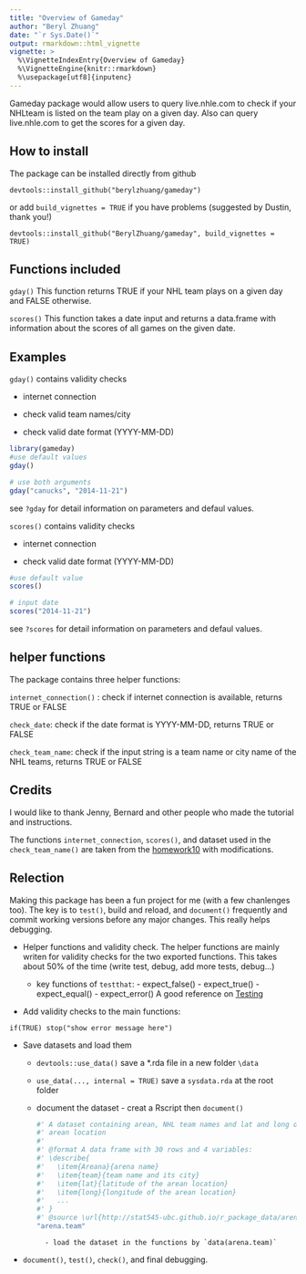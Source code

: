 ```yaml
---
title: "Overview of Gameday"
author: "Beryl Zhuang"
date: "`r Sys.Date()`"
output: rmarkdown::html_vignette
vignette: >
  %\VignetteIndexEntry{Overview of Gameday}
  %\VignetteEngine{knitr::rmarkdown}
  %\usepackage[utf8]{inputenc}
---
```


Gameday package would allow users to query live.nhle.com to check if your NHLteam
    is listed on the team play on a given day. Also can query live.nhle.com to get the
    scores for a given day.
    
## How to install

The package can be installed directly from github


`devtools::install_github("berylzhuang/gameday")`

or add `build_vignettes = TRUE` if you have problems (suggested by Dustin, thank you!)

`devtools::install_github("BerylZhuang/gameday", build_vignettes = TRUE)`


## Functions included

`gday()` This function returns TRUE if your NHL team plays on a given day and FALSE otherwise.

`scores()` This function takes a date input and returns a data.frame with information about the scores of all games on the given date.


## Examples

`gday()` contains validity checks

* internet connection

* check valid team names/city

* check valid date format (YYYY-MM-DD)

```r
library(gameday)
#use default values
gday()

# use both arguments
gday("canucks", "2014-11-21")

```

see `?gday` for detail information on parameters and defaul values.

`scores()` contains validity checks

* internet connection

* check valid date format (YYYY-MM-DD)

```r

#use default value
scores()

# input date
scores("2014-11-21")

```

see `?scores` for detail information on parameters and defaul values.


## helper functions
The package contains three helper functions:

`internet_connection()` : check if internet connection is available, returns TRUE or FALSE

`check_date`: check if the date format is YYYY-MM-DD, returns TRUE or FALSE

`check_team_name`: check if the input string is a team name or city name of the NHL teams, returns TRUE or FALSE


## Credits
I would like to thank Jenny, Bernard and other people who made the tutorial and instructions.

The functions `internet_connection`, `scores()`, and dataset used in the `check_team_name()` are taken from the [homework10](http://stat545-ubc.github.io/hw10_package.html) with modifications.

## Relection
Making this package has been a fun project for me (with a few chanlenges too). The key is to `test()`, build and reload, and `document()` frequently and commit working versions before any major changes. This really helps debugging.

* Helper functions and validity check.
The helper functions are mainly writen for validity checks for the two exported functions.
This takes about 50% of the time (write test, debug, add more tests, debug...)

	* key functions of `testthat`:
			- expect_false()
			- expect_true()
			- expect_equal()
			- expect_error()
A good reference on [Testing](http://r-pkgs.had.co.nz/tests.html)

* Add validity checks to the main functions:

`if(TRUE)
stop("show error message here")`

* Save datasets and load them

	- `devtools::use_data()` save a *.rda file in a new folder `\data`
	- `use_data(..., internal = TRUE)` save a `sysdata.rda` at the root folder
	- document the dataset
			- creat a Rscript then `document()`
```r
#' A dataset containing arean, NHL team names and lat and long of
#' arean location
#'
#' @format A data frame with 30 rows and 4 variables:
#' \describe{
#'   \item{Areana}{arena name}
#'   \item{team}{team name and its city}
#'   \item{lat}{latitude of the arean location}
#'   \item{long}{longitude of the arean location}
#'   ...
#' }
#' @source \url{http://stat545-ubc.github.io/r_package_data/arena_team.tsv}
"arena.team"
```

			- load the dataset in the functions by `data(arena.team)`
			
* `document()`, `test()`, `check()`, and final debugging.
